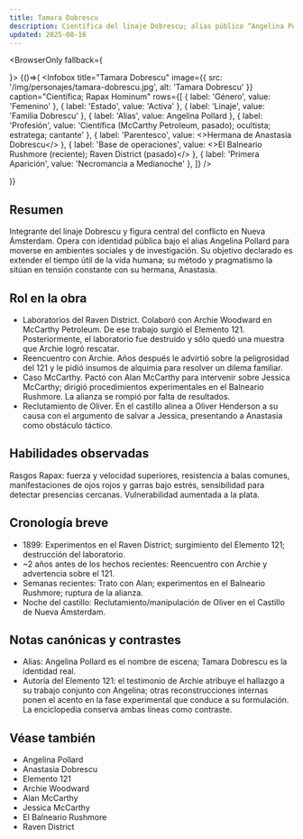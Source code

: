 ```yaml
---
title: Tamara Dobrescu
description: Científica del linaje Dobrescu; alias público “Angelina Pollard”.
updated: 2025-08-16
---
```



<BrowserOnly fallback={<div />}>
{()=>(
  <Infobox
    title="Tamara Dobrescu"
    image={{ src: '/img/personajes/tamara-dobrescu.jpg', alt: 'Tamara Dobrescu' }}
    caption="Científica; Rapax Hominum"
    rows={[
      { label: 'Género', value: 'Femenino' },
      { label: 'Estado', value: 'Activa' },
      { label: 'Linaje', value: 'Familia Dobrescu' },
      { label: 'Alias', value: <Link to="/CrSaSo/personajes/Angelina%20Pollard">Angelina Pollard</Link> },
      { label: 'Profesión', value: 'Científica (McCarthy Petroleum, pasado); ocultista; estratega; cantante' },
      { label: 'Parentesco', value: <>Hermana de <Link to="/CrSaSo/personajes/Anastasia%20Dobrescu">Anastasia Dobrescu</Link></> },
      { label: 'Base de operaciones', value: <><Link to="/CrSaSo/lugares/El%20Balneario%20Rushmore">El Balneario Rushmore</Link> (reciente); <Link to="/CrSaSo/lugares/Raven%20District">Raven District</Link> (pasado)</> },
      { label: 'Primera Aparición', value: 'Necromancia a Medianoche' },
    ]}
  />

)}
</BrowserOnly>

## Resumen

Integrante del linaje Dobrescu y figura central del conflicto en <Link to="/CrSaSo/lugares/Nueva%20Ámsterdam">Nueva Ámsterdam</Link>. Opera con identidad pública bajo el alias <Link to="/CrSaSo/personajes/Angelina%20Pollard">Angelina Pollard</Link> para moverse en ambientes sociales y de investigación. Su objetivo declarado es extender el tiempo útil de la vida humana; su método y pragmatismo la sitúan en tensión constante con su hermana, <Link to="/CrSaSo/personajes/Anastasia%20Dobrescu">Anastasia</Link>.

## Rol en la obra

- Laboratorios del <Link to="/CrSaSo/lugares/Raven%20District">Raven District</Link>. Colaboró con <Link to="/CrSaSo/personajes/Archie%20Woodward">Archie Woodward</Link> en <Link to="/CrSaSo/familias/mccarthy-petroleum">McCarthy Petroleum</Link>. De ese trabajo surgió el <Link to="/CrSaSo/otros/Elemento%20121">Elemento 121</Link>. Posteriormente, el laboratorio fue destruido y sólo quedó una muestra que Archie logró rescatar.
- Reencuentro con Archie. Años después le advirtió sobre la peligrosidad del 121 y le pidió insumos de alquimia para resolver un dilema familiar.
- Caso McCarthy. Pactó con <Link to="/CrSaSo/personajes/Alan%20McCarthy">Alan McCarthy</Link> para intervenir sobre <Link to="/CrSaSo/personajes/Jessica%20McCarthy">Jessica McCarthy</Link>; dirigió procedimientos experimentales en el <Link to="/CrSaSo/lugares/El%20Balneario%20Rushmore">Balneario Rushmore</Link>. La alianza se rompió por falta de resultados.
- Reclutamiento de Oliver. En el <Link to="/CrSaSo/lugares/El%20Castillo%20de%20Nueva%20Ámsterdam">castillo</Link> alinea a <Link to="/CrSaSo/personajes/Oliver%20Henderson">Oliver Henderson</Link> a su causa con el argumento de salvar a Jessica, presentando a Anastasia como obstáculo táctico.

## Habilidades observadas

Rasgos Rapax: fuerza y velocidad superiores, resistencia a balas comunes, manifestaciones de ojos rojos y garras bajo estrés, sensibilidad para detectar presencias cercanas. Vulnerabilidad aumentada a la plata.

## Cronología breve

- 1899: Experimentos en el <Link to="/CrSaSo/lugares/Raven%20District">Raven District</Link>; surgimiento del <Link to="/CrSaSo/otros/Elemento%20121">Elemento 121</Link>; destrucción del laboratorio.
- ~2 años antes de los hechos recientes: Reencuentro con Archie y advertencia sobre el 121.
- Semanas recientes: Trato con <Link to="/CrSaSo/personajes/Alan%20McCarthy">Alan</Link>; experimentos en el <Link to="/CrSaSo/lugares/El%20Balneario%20Rushmore">Balneario Rushmore</Link>; ruptura de la alianza.
- Noche del castillo: Reclutamiento/manipulación de <Link to="/CrSaSo/personajes/Oliver%20Henderson">Oliver</Link> en el <Link to="/CrSaSo/lugares/El%20Castillo%20de%20Nueva%20Ámsterdam">Castillo de Nueva Ámsterdam</Link>.

## Notas canónicas y contrastes

- Alias: <Link to="/CrSaSo/personajes/Angelina%20Pollard">Angelina Pollard</Link> es el nombre de escena; Tamara Dobrescu es la identidad real.
- Autoría del <Link to="/CrSaSo/otros/Elemento%20121">Elemento 121</Link>: el testimonio de <Link to="/CrSaSo/personajes/Archie%20Woodward">Archie</Link> atribuye el hallazgo a su trabajo conjunto con Angelina; otras reconstrucciones internas ponen el acento en la fase experimental que conduce a su formulación. La enciclopedia conserva ambas líneas como contraste.

## Véase también

- <Link to="/CrSaSo/personajes/Angelina%20Pollard">Angelina Pollard</Link>
- <Link to="/CrSaSo/personajes/Anastasia%20Dobrescu">Anastasia Dobrescu</Link>
- <Link to="/CrSaSo/otros/Elemento%20121">Elemento 121</Link>
- <Link to="/CrSaSo/personajes/Archie%20Woodward">Archie Woodward</Link>
- <Link to="/CrSaSo/personajes/Alan%20McCarthy">Alan McCarthy</Link>
- <Link to="/CrSaSo/personajes/Jessica%20McCarthy">Jessica McCarthy</Link>
- <Link to="/CrSaSo/lugares/El%20Balneario%20Rushmore">El Balneario Rushmore</Link>
- <Link to="/CrSaSo/lugares/Raven%20District">Raven District</Link>
